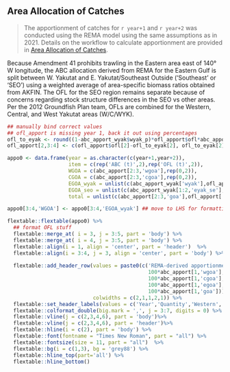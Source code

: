 \newpage

## Area Allocation of Catches

> The apportionment of catches for `r year+1` and `r year+2` was conducted using the REMA model using the same assumptions as in 2021. Details on the workflow to calculate apportionment are provided in [Area Allocation of Catches](#apportionment).

Because Amendment 41 prohibits trawling in the Eastern area east of 140° W longitude, the ABC allocation derived from REMA for the Eastern Gulf is split between W. Yakutat and E. Yakutat/Southeast Outside ('Southeast' or 'SEO') using a weighted average of area-specific biomass ratios obtained from AKFIN. The OFL for the SEO region remains separate because of concerns regarding stock structure differences in the SEO vs other areas. Per the 2012 Groundfish Plan team, OFLs are combined for the Western, Central, and West Yakutat areas (W/C/WYK). 

```r


## manually bind correct values
## ofl_apport is missing year 1, back it out using percentages
ofl_to_eyak <- round((1-abc_apport_wyak$wyak_p)*ofl_apport$ofl*abc_apport[1,'egoa'])
ofl_apport[2,3:4] <- c(ofl_apport$ofl[2]-ofl_to_eyak[2], ofl_to_eyak[2])

appo0 <- data.frame(year = as.character(c(year+1,year+2)),
                    item = c(rep('ABC (t)',2),rep('OFL (t)',2)),
                    WGOA = c(abc_apport[2:3,'wgoa'],rep(0,2)),
                    CGOA = c(abc_apport[2:3,'cgoa'],rep(0,2)),
                    EGOA_wyak = unlist(c(abc_apport_wyak['wyak'],ofl_apport['ofl_wcgoa_wyak'])),
                    EGOA_seo = unlist(c(abc_apport_wyak[1:2,'eyak_se'],ofl_apport['ofl_eyak_se'])),
                    total = unlist(c(abc_apport[2:3,'goa'],ofl_apport['ofl']))) 

appo0[3:4,'WGOA'] <- appo0[3:4,'EGOA_wyak'] ## move to LHS for formatting

flextable::flextable(appo0) %>% 
  ## format OFL stuff
  flextable::merge_at( i = 3, j = 3:5, part = 'body') %>%
  flextable::merge_at( i = 4, j = 3:5, part = 'body') %>%
  flextable::align(i = 1, align = 'center', part = 'header')  %>%
  flextable::align(i = 3:4, j = 3, align = 'center', part = 'body') %>% 
  
  flextable::add_header_row(values = paste0(c('REMA-derived apportionment (%)', 
                                              100*abc_apport[1,'wgoa'],
                                              100*abc_apport[1,'cgoa'],
                                              100*abc_apport[1,'egoa'],
                                              100*abc_apport[1,'goa'])), 
                            colwidths = c(2,1,1,2,1)) %>%
  flextable::set_header_labels(values = c('Year','Quantity','Western','Central','W. Yakutat','E. Yakutat/SEO','Total')) %>%
  flextable::colformat_double(big.mark = ',', j = 3:7, digits = 0) %>%
  flextable::vline(j = c(2,3,4,6), part = 'body')%>%
  flextable::vline(j = c(2,3,4,6), part = 'header')%>%
  flextable::hline(i = c(2), part = 'body') %>%
  flextable::font(fontname = "Times New Roman", part = "all") %>%
  flextable::fontsize(size = 11, part = "all")  %>%
  flextable::bg(i = c(1,3), bg = 'grey88') %>% 
  flextable::hline_top(part='all') %>% 
  flextable::hline_bottom()  

```

\newpage
